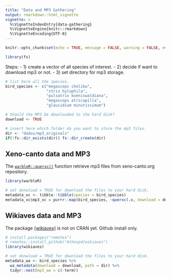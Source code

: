 ```yaml
---
title: "Data and MP3 Gathering"
output: rmarkdown::html_vignette
vignette: >
  %\VignetteIndexEntry{data-gathering}
  %\VignetteEngine{knitr::rmarkdown}
  %\VignetteEncoding{UTF-8}
---
```


```r
knitr::opts_chunk$set(echo = TRUE, message = FALSE, warning = FALSE, eval = FALSE)
```

```r
library(fs)
```

Steps:
- 1) create a vector of all species of interest.
- 2) decide if want to download mp3 or not.
- 3) set directory for mp3 storage.

```r
# list here all the species.
bird_species <- c("megascops choliba",
                  "strix hylophila",
                  "pulsatrix koeniswaldiana",
                  "megascops atricapilla",
                  "glaucidium minutissimum")

# Should the MP3 be downloaded to the hard disk?
download <- TRUE

# insert here which folder do you want to store the mp3 files.
dir <- "dados/mp3_originals"
if(!fs::dir_exists(dir)) fs::dir_create(dir)
```

## Xeno-canto data and MP3

The [`warbleR::querxc()`](https://cran.r-project.org/web/packages/warbleR/vignettes/warbleR_workflow_01.html#obtain_metadata_and_recordings_from_xeno-canto) function retrieve mp3 files from xeno-canto.org repository.

```r
library(warbleR)

# set donwload = TRUE for download the files to your hard disk.
metadata_xc <- tibble::tibble(species = bird_species)
metadata_xc$mp3_xc = purrr::map(bird_species, ~querxc(.x, download = download, path = dir))
```

## Wikiaves data and MP3

The package [{wikiaves}](https://athospd.github.io/wikiaves/) is not on CRAN yet. Github install only.

```r
# install.packages("remotes")
# remotes::install_github("Athospd/wikiaves")
library(wikiaves)
```


```r
# set donwload = TRUE for download the files to your hard disk.
metadata_wa <- bird_species %>% 
  wa_metadata(download = download, path = dir) %>% 
  tidyr::nest(mp3_wa = c(-term))
```


